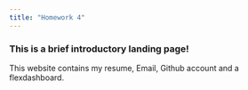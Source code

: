 ```yaml
---
title: "Homework 4"
---
```


### This is a brief introductory landing page!

This website contains my resume, Email, Github account and a flexdashboard.